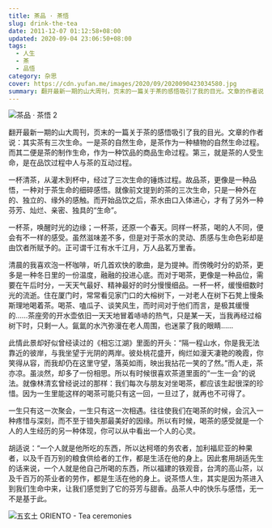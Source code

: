```yaml
---
title: 茶品 · 茶悟
slug: drink-the-tea
date: 2011-12-07 01:12:58+08:00
updated: 2020-09-04 23:06:50+08:00
tags:
  - 人生
  - 茶
  - 品悟
category: 杂思
cover: https://cdn.yufan.me/images/2020/09/2020090423034580.jpg
summary: 翻开最新一期的山大周刊，页末的一篇关于茶的感悟吸引了我的目光。文章的作者说：其实茶有三次生命。一是茶的自然生命，是茶作为一种植物的自然生命过程。
---
```


![茶品 · 茶悟 2](https://cdn.yufan.me/images/2020/09/2020090423035126.jpg)

<MusicPlayer id={105734} />

翻开最新一期的山大周刊，页末的一篇关于茶的感悟吸引了我的目光。文章的作者说：其实茶有三次生命。一是茶的自然生命，是茶作为一种植物的自然生命过程。而其二便是茶的制作生命，作为一种饮品的商品生命过程。第三，就是茶的人受生命，是在品饮过程中人与茶的互动过程。

一杯清茶，从灌木到杯中，经过了三次生命的锤炼过程。故品茶，更像是一种品悟，一种对于茶生命的细碎感悟。就像前文提到的茶的三次生命，只是一种外在的、独立的、缘外的感触。而开始品饮之后，茶水由口入体进心，才有了另外一种芬芳、灿烂、亲密、独具的“生命”。

一杯茶，唤醒时光的边缘；一杯茶，还原一个春天。同样一杯茶，喝的人不同，便会有不一样的感受。虽然滋味差不多，但是对于茶水的灵动、质感与生命色彩却是由饮者所赋予的。正可谓千江有水千江月，万人品茗万里香。

清晨的我喜欢泡一杯咖啡，听几首欢快的歌曲，是为提神。而傍晚时分的奶茶，更多是一种冬日里的一份温度，融融的投进心底。而对于喝茶，更像是一种品位，需要在午后时分，一天天气最好、精神最好的时分慢慢细品。一杯一杯，缓慢细数时光的流逝。住在厦门时，常常看见家门口的大榕树下，一对老人在树下石凳上慢条斯理地喝着茶。喝茶、嗑瓜子、谈笑风生，而时间对于他们而言，是极其缓慢的……茶座旁的开水壶依旧一天天地冒着哧哧的热气，只是某一天，当我再经过榕树下时，只剩一人。氤氲的水汽弥漫在老人周围，也迷蒙了我的眼睛……

此情此景却好似曾经读过的《相忘江湖》里面的开头：“隔一程山水，你是我无法靠近的彼岸，与我坐望于光阴的两岸。彼处桃花盛开，绚烂如漫天凄艳的晚霞，你笑得从容，而我却仍在这里守望，落英如雨，映出我拈花一笑的了然。”而人走，茶亦凉。虽淡然，却多了一份相思。所以有时候很喜欢茶道里面的“一生一会”的说法。就像林清玄曾经说过的那样：我们每次与朋友对坐喝茶，都应该生起很深的珍惜。因为一生里能这样的喝茶可能只有这一回，一旦过了，就再也不可得了。

一生只有这一次聚会，一生只有这一次相遇。往往使我们在喝茶的时候，会沉入一种疼惜与深刻，而不至于错失那最美好的因缘。所以有时候，喝茶的感受就是一个人的人生经历的另一种体现，你可以从中看出一个人的心灵。

胡适说：“一个人就是他所吃的东西，所以达柯塔的务农者，加利福尼亚的种果者，以及千百万别的粮食供给者的工作，都是生活在他的身上。因此套用胡适先生的话来说，一个人就是他自己所喝的东西，所以福建的铁观音，台湾的高山茶，以及千百万的茶业者的劳作，都是生活在他的身上。说茶悟人生，其实是因为茶进入到我们生命中来，让我们感觉到了它的芬芳与甜香。品茶人中的快乐与感悟，无一不是基于此。

![五玄土 ORIENTO - Tea ceremonies](https://cdn.yufan.me/images/2013/02/2013021404315100.jpg)
